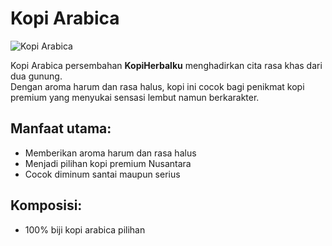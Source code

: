 # Kopi Arabica

![Kopi Arabica](/assets/features/kopiPremiumArabica.jpeg)

Kopi Arabica persembahan **KopiHerbalku** menghadirkan cita rasa khas dari dua gunung.  
Dengan aroma harum dan rasa halus, kopi ini cocok bagi penikmat kopi premium yang menyukai sensasi lembut namun berkarakter.

## Manfaat utama:

- Memberikan aroma harum dan rasa halus
- Menjadi pilihan kopi premium Nusantara
- Cocok diminum santai maupun serius

## Komposisi:

- 100% biji kopi arabica pilihan
